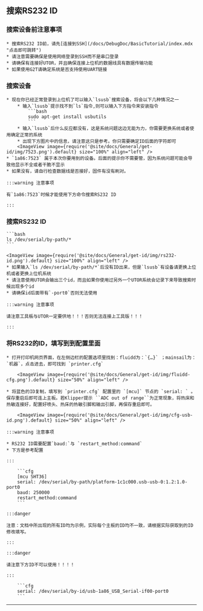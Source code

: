 
## 搜索RS232 ID

### 搜索设备前注意事项

    * 搜索RS232 ID前，请先[连接到SSH](/docs/DebugDoc/BasicTutorial/index.mdx "点击即可跳转")
    * 请注意需要确保是使用网络登录到SSH而不是串口登录
    * 请确保有连接好UTOR，并且确保连接上位机的数据线具有数据传输功能
    * 如果使用G2T请确定系统是否支持使用UART链接

### 搜索设备

    * 现在你已经正常登录到上位机了可以输入`lsusb`搜索设备，将会以下几种情况之一
        * 输入`lsusb`提示找不到`ls`指令,则可以输入下方指令来安装指令
            ```bash
            sudo apt-get install usbutils
            ```
        * 输入`lsusb`后什么反应都没有，这是系统问题这边无能为力，你需要更换系统或者使用确定正常的系统
        * 出现下方图片中的信息，请注意这只是参考。你只需要确定ID后面的字符即可
        <ImageView image={require('@site/docs/General/get-id/img/7523.png').default} size="100%" align="left" />
    * `1a86:7523` 属于本次你要用到的设备。后面的提示你不需要管，因为系统问题可能会导致他显示不全或者干脆不显示
    * 如果没有，请自行检查数据线是否接好，固件有没有刷对。

    :::warning 注意事项

    有`1a86:7523`时候才能使用下方命令搜索RS232 ID

    :::


### 搜索RS232 ID

    ```bash
    ls /dev/serial/by-path/*
    ```

    <ImageView image={require('@site/docs/General/get-id/img/rs232-id.png').default} size="100%" align="left" />
    * 如果输入`ls /dev/serial/by-path/*`后没有ID出来，但是`lsusb`有设备请更换上位机或者更换上位机系统
    * 请注意使用UTOR会输出三个id，而且如果你使用过另外一个UTOR系统会记录下来导致搜索时候出现多个id
    * 请确保id后面带有`-port0`否则无法使用

    :::warning 注意事项

    请注意工具板与UTOR一定要供地！！！否则无法连接上工具版！！！

    :::

### 将RS232的ID，填写到到配置里面

    * 打开打印机网页界面，在左侧边栏的配置选项里找到：fluidd为：`{…}` ；mainsail为：`机器`，点击进去，即可找到 `printer.cfg`

        <ImageView image={require('@site/docs/General/get-id/img/fluidd-cfg.png').default} size="50%" align="left" />

    * 将蓝色的ID复制，填写到 `printer.cfg` 配置里的 `[mcu]` 节点的 `serial: ` 。保存重启后即可连上主板。若Klipper提示 ``ADC out of range``为正常现象，将热床和热敏连接好，配置好喷头、热床的热敏引脚和输出引脚，再保存重启即可。

        <ImageView image={require('@site/docs/General/get-id/img/cfg-usb-id.png').default} size="50%" align="left" />

    :::warning 注意事项

    * RS232 ID需要配置`baud:`与 `restart_method:command`
    * 下方是参考配置

    :::

        ```cfg
        [mcu SHT36]
        serial: /dev/serial/by-path/platform-1c1c000.usb-usb-0:1.2:1.0-port0
        baud: 250000
        restart_method:command
        ```

    :::danger

    注意：文档中所出现的所有ID均为示例，实际每个主板的ID均不一致，请根据实际获取到的ID修改填写。

    :::

    :::danger

    请注意下方ID不可以使用！！！！

    :::

        ```cfg
        serial: /dev/serial/by-id/usb-1a86_USB_Serial-if00-port0
        ```
----



